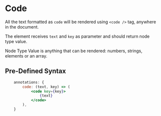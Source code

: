 
# Code

All the text formatted as `code` will be rendered using `<code />` tag, anywhere in the document.

The element receives `text` and `key` as parameter and should return node type value.

<Callout type="info" emoji="ℹ️">
  Node Type Value is anything that can be rendered: numbers, strings, elements or an array.
</Callout>

## Pre-Defined Syntax

```jsx
	annotations: {
		code: (text, key) => (
			<code key={key}>
				{text}
			</code>
		),
	}
```
